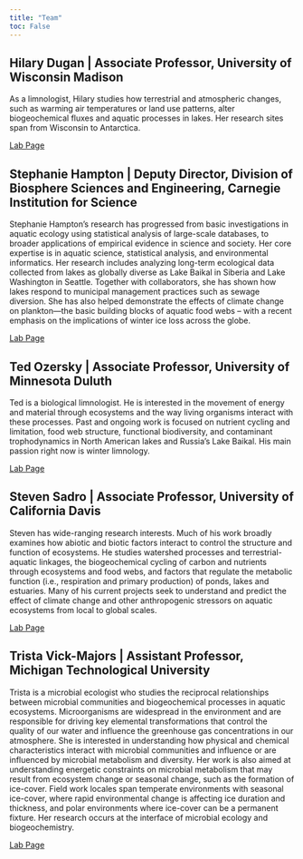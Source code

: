 ```yaml
---
title: "Team"
toc: False
---
```


## Hilary Dugan | Associate Professor, University of Wisconsin Madison

As a limnologist, Hilary studies how terrestrial and atmospheric changes, such as warming air temperatures or land use patterns, alter biogeochemical fluxes and aquatic processes in lakes. Her research sites span from Wisconsin to Antarctica.

[Lab Page](https://dugan.limnology.wisc.edu)

## Stephanie Hampton | Deputy Director, Division of Biosphere Sciences and Engineering, Carnegie Institution for Science

Stephanie Hampton’s research has progressed from basic investigations in aquatic ecology using statistical analysis of large-scale databases, to broader applications of empirical evidence in science and society. Her core expertise is in aquatic science, statistical analysis, and environmental informatics. Her research includes analyzing long-term ecological data collected from lakes as globally diverse as Lake Baikal in Siberia and Lake Washington in Seattle. Together with collaborators, she has shown how lakes respond to municipal management practices such as sewage diversion. She has also helped demonstrate the effects of climate change on plankton—the basic building blocks of aquatic food webs – with a recent emphasis on the implications of winter ice loss across the globe.

[Lab Page](https://hampton-lab.github.io/Hampton-Lab/)

## Ted Ozersky | Associate Professor, University of Minnesota Duluth

Ted is a biological limnologist. He is interested in the movement of energy and material through ecosystems and the way living organisms interact with these processes. Past and ongoing work is focused on nutrient cycling and limitation, food web structure, functional biodiversity, and contaminant trophodynamics in North American lakes and Russia's Lake Baikal. His main passion right now is winter limnology.

[Lab Page](https://biolimno.weebly.com)

## Steven Sadro | Associate Professor, University of California Davis

Steven has wide-ranging research interests. Much of his work broadly examines how abiotic and biotic factors interact to control the structure and function of ecosystems. He studies watershed processes and terrestrial-aquatic linkages, the biogeochemical cycling of carbon and nutrients through ecosystems and food webs, and factors that regulate the metabolic function (i.e., respiration and primary production) of ponds, lakes and estuaries. Many of his current projects seek to understand and predict the effect of climate change and other anthropogenic stressors on aquatic ecosystems from local to global scales. 

[Lab Page](https://sadrolab.squarespace.com)

## Trista Vick-Majors | Assistant Professor, Michigan Technological University

Trista is a microbial ecologist who studies the reciprocal relationships between microbial communities and biogeochemical processes in aquatic ecosystems. Microorganisms are widespread in the environment and are responsible for driving key elemental transformations that control the quality of our water and influence the greenhouse gas concentrations in our atmosphere. She is interested in understanding how physical and chemical characteristics interact with microbial communities and influence or are influenced by microbial metabolism and diversity. Her work is also aimed at understanding energetic constraints on microbial metabolism that may result from ecosystem change or seasonal change, such as the formation of ice-cover. Field work locales span temperate environments with seasonal ice-cover, where rapid environmental change is affecting ice duration and thickness, and polar environments where ice-cover can be a permanent fixture. Her research occurs at the interface of microbial ecology and biogeochemistry.

[Lab Page](http://www.whereverthereswater.org)
